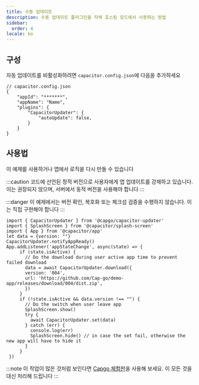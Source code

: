 ```yaml
---
title: 수동 업데이트
description: 수동 업데이트 플러그인을 자체 호스팅 모드에서 사용하는 방법
sidebar:
  order: 4
locale: ko
---
```


## 구성

자동 업데이트를 비활성화하려면 `capacitor.config.json`에 다음을 추가하세요
```tsx
// capacitor.config.json
{
	"appId": "*******",
	"appName": "Name",
	"plugins": {
		"CapacitorUpdater": {
			"autoUpdate": false,
		}
	}
}
```

## 사용법

이 예제를 사용하거나 앱에서 로직을 다시 만들 수 있습니다

:::caution
코드에 선언된 정적 버전으로 사용자에게 앱 업데이트를 강제하고 있습니다. 이는 권장되지 않으며, 서버에서 동적 버전을 사용해야 합니다
:::

:::danger
이 예제에서는 버전 확인, 복호화 또는 체크섬 검증을 수행하지 않습니다. 이는 직접 구현해야 합니다
:::

```tsx
import { CapacitorUpdater } from '@capgo/capacitor-updater'
import { SplashScreen } from '@capacitor/splash-screen'
import { App } from '@capacitor/app'
let data = {version: ""}
CapacitorUpdater.notifyAppReady()
App.addListener('appStateChange', async(state) => {
     if (state.isActive) {
       // Do the download during user active app time to prevent failed download
       data = await CapacitorUpdater.download({
       version: '004',
       url: 'https://github.com/Cap-go/demo-app/releases/download/004/dist.zip',
       })
     }
     if (!state.isActive && data.version !== "") {
       // Do the switch when user leave app
       SplashScreen.show()
       try {
         await CapacitorUpdater.set(data)
       } catch (err) {
         console.log(err)
         SplashScreen.hide() // in case the set fail, otherwise the new app will have to hide it
       }
     }
 })
```

:::note
이 작업이 많은 것처럼 보인다면 [Capgo 체험판](https://capgo.app/register/)을 사용해 보세요. 이 모든 것을 대신 처리해 드립니다
:::
